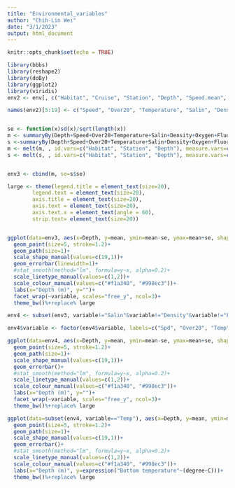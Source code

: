 ```yaml
---
title: "Environmental_variables"
author: "Chih-Lin Wei"
date: "3/1/2023"
output: html_document
---
```


```r
knitr::opts_chunk$set(echo = TRUE)
```

```r
library(bbbs)
library(reshape2)
library(doBy)
library(ggplot2)
library(viridis)
env2 <- env[, c("Habitat", "Cruise", "Station", "Depth", "Speed.mean", "over20", "Temperature", "Salinity", "Density", "Oxygen", "fluorometer", "transmissometer", "Clay", "Silt", "Sand", "CN",  "TOC", "TN", "Porosity")]

names(env2)[5:19] <- c("Speed", "Over20", "Temperature", "Salin", "Density", "Oxygen", "Fluoro", "Trans", "Clay", "Silt", "Sand", "CN", "TOC", "TN", "Porosity")


se <- function(x)sd(x)/sqrt(length(x))
m <- summaryBy(Depth+Speed+Over20+Temperature+Salin+Density+Oxygen+Fluoro+Trans+Clay+Silt+Sand+CN+TOC+TN+Porosity~Habitat+Station, data=env2, FUN=mean, keep.names = TRUE)
s <-summaryBy(Depth+Speed+Over20+Temperature+Salin+Density+Oxygen+Fluoro+Trans+Clay+Silt+Sand+CN+TOC+TN+Porosity~Habitat+Station, data=env2, FUN=se, keep.names = TRUE)
m <- melt(m, , id.vars=c("Habitat", "Station", "Depth"), measure.vars=c("Speed", "Over20", "Temperature", "Salin", "Density", "Oxygen", "Fluoro", "Trans", "Clay", "Silt", "Sand", "CN", "TOC", "TN", "Porosity"), value.name = "mean")
s <- melt(s, , id.vars=c("Habitat", "Station", "Depth"), measure.vars=c("Speed", "Over20", "Temperature", "Salin", "Density", "Oxygen", "Fluoro", "Trans", "Clay", "Silt", "Sand", "CN", "TOC", "TN", "Porosity"), value.name = "se")


env3 <- cbind(m, se=s$se)

large <- theme(legend.title = element_text(size=20),
        legend.text = element_text(size=20),
        axis.title = element_text(size=20),
        axis.text = element_text(size=20),
        axis.text.x = element_text(angle = 60),
        strip.text= element_text(size=20))


ggplot(data=env3, aes(x=Depth, y=mean, ymin=mean-se, ymax=mean+se, shape=Habitat, linetype=Habitat, colour=Habitat))+
  geom_point(size=5, stroke=1.2)+
  geom_path(size=1)+
  scale_shape_manual(values=c(19,1))+
  geom_errorbar(linewidth=1)+
  #stat_smooth(method="lm", formula=y~x, alpha=0.2)+
  scale_linetype_manual(values=c(1,2))+
  scale_colour_manual(values=c("#f1a340", "#998ec3"))+
  labs(x="Depth (m)", y="")+
  facet_wrap(~variable, scales="free_y", ncol=3)+
  theme_bw()%+replace% large
```

```r
env4 <- subset(env3, variable!="Salin"&variable!="Density"&variable!="Fluoro")

env4$variable <- factor(env4$variable, labels=c("Spd", "Over20", "Temp", "O2", "Trans", "Clay", "Silt", "Sand", "CN", "TOC", "TN", "Por"))

ggplot(data=env4, aes(x=Depth, y=mean, ymin=mean-se, ymax=mean+se, shape=Habitat, linetype=Habitat, colour=Habitat))+
  geom_point(size=5, stroke=1.2)+
  geom_path(size=1)+
  scale_shape_manual(values=c(19,1))+
  geom_errorbar()+
  #stat_smooth(method="lm", formula=y~x, alpha=0.2)+
  scale_linetype_manual(values=c(1,2))+
  scale_colour_manual(values=c("#f1a340", "#998ec3"))+
  labs(x="Depth (m)", y="")+
  facet_wrap(~variable, scales="free_y", ncol=3)+
  theme_bw()%+replace% large
```

```r
ggplot(data=subset(env4, variable=="Temp"), aes(x=Depth, y=mean, ymin=mean-se, ymax=mean+se, shape=Habitat, linetype=Habitat, colour=Habitat))+
  geom_point(size=5, stroke=1.2)+
  geom_path(size=1)+
  scale_shape_manual(values=c(19,1))+
  geom_errorbar()+
  #stat_smooth(method="lm", formula=y~x, alpha=0.2)+
  scale_linetype_manual(values=c(1,2))+
  scale_colour_manual(values=c("#f1a340", "#998ec3"))+
  labs(x="Depth (m)", y=expression("Bottom temperature"~(degree~C)))+
  theme_bw()%+replace% large
```

